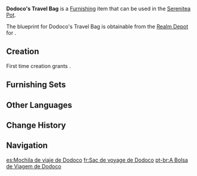 {{Furnishing Infobox
|id             = 373350
|image          = Item Dodoco's Travel Bag.png
|category       = Landscape
|subcategory    = Small Object
|set            = 
|quality        = 4
|adeptal_energy = 90
|load           = 35
|reduced_load   = 24
|description    = "[[Alice|Mom]] told me loooots of tales of adventure."<br>"You might meet some bad guys during your adventures, so you need to stack lots of [[Jumpy Dumpty|Jumpy Dumpties]] and [[Sparks 'n' Splash]]es with you!"<br>"But if you put too many things into your bag, it'll get way too heavy... Hmm, if only bags could walk by themselves."<br>"So Mom said that we could mount a Jumpy Dumpty bouncing pad beneath the bag."<br>"So all we'd need to do is to throw the bag, and it'll go bouncing away!"<br>...<br>Having heard this from [[Klee]], [[Barbara]] once took the bag out of curiosity, lifted it up, and hurled it forwards.<br>And it actually worked, more or less, as intended!<br>Unfortunately, this luggage would become very heavy indeed when filled with things. If allowed to bounce all around [[Mondstadt City]], it might just bust its way through tavern walls, flip dining tables, all the while being very hard for the [[Knights of Favonius|Knights]] to stop. So perhaps it is best left to rest in a room and used as a decoration.
|mention        = Alice;Klee;Barbara;Knights of Favonius
|blueprint      = Realm Depot
|source1        = 
|source2        = 
|source3        = 
|source4        = 
|source5        = 
}}
'''Dodoco's Travel Bag''' is a [[Furnishing]] item that can be used in the [[Serenitea Pot]].

The blueprint for Dodoco's Travel Bag is obtainable from the [[Realm Depot]] for {{Item|Realm Currency|24|x=240}}.

==Creation==
First time creation grants {{Item|Trust|24|x=90}}.
{{Recipe
|type = Creation
|time = 16h
|Cuihua Wood = 6
|Fabric = 3
|Red Dye = 3
|sort = Cuihua Wood;Fabric;Red Dye
}}

==Furnishing Sets==
{{Craft Usage|type=Furnishing Set}}

==Other Languages==
{{Other Languages
|default_hidden = 1
|en      = Dodoco's Travel Bag
|zhs     = 「嘟嘟可的出游行囊」
|zhs_rm  = "Dūdūkě de Chūyóu Xíngnáng"
|zht     = 「嘟嘟可的出遊行囊」
|zht_rm  = "Dūdūkě de Chūyóu Xíngnáng"
|ja      = 「ドドコのトラベルバッグ」
|ja_rm   = "Dodoko no Toraberu Baggu"
|ko      = 「도도코의 여행 배낭」
|ko_rm   = "Dodoko-ui Yeohaeng Baenang"
|es      = Mochila de viaje de Dodoco
|fr      = Sac de voyage de Dodoco
|ru      = Дорожная сумка Додоко
|th      = "กระเป๋าเดินทางของ Dodoco"
|th_rm   = 
|vi      = Hành Trang Lên Đường Của Dodoco
|de      = „Dodocos Reisetasche“
|id      = "Tas Tamasya Punya Dodoco"
|pt      = A Bolsa de Viagem de Dodoco
|tr      = Dodoko'nun Seyahat Çantası
|it      = Sacca da viaggio di Dodoco
}}

==Change History==
{{Change History|2.8}}

==Navigation==
{{Furnishing Navbox|exterior}}

[[es:Mochila de viaje de Dodoco]]
[[fr:Sac de voyage de Dodoco]]
[[pt-br:A Bolsa de Viagem de Dodoco]]
